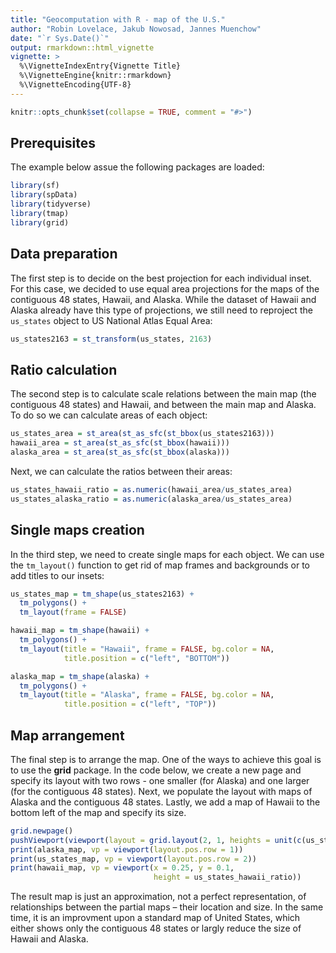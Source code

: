 ```yaml
---
title: "Geocomputation with R - map of the U.S."
author: "Robin Lovelace, Jakub Nowosad, Jannes Muenchow"
date: "`r Sys.Date()`"
output: rmarkdown::html_vignette
vignette: >
  %\VignetteIndexEntry{Vignette Title}
  %\VignetteEngine{knitr::rmarkdown}
  %\VignetteEncoding{UTF-8}
---
```


```r
knitr::opts_chunk$set(collapse = TRUE, comment = "#>")
```

## Prerequisites {-}

The example below assue the following packages are loaded:

```r
library(sf)
library(spData)
library(tidyverse)
library(tmap)
library(grid)
```

## Data preparation

The first step is to decide on the best projection for each individual inset.
For this case, we decided to use equal area projections for the maps of the contiguous 48 states, Hawaii, and Alaska.
While the dataset of Hawaii and Alaska already have this type of projections, we still need to reproject the `us_states` object to US National Atlas Equal Area:

```r
us_states2163 = st_transform(us_states, 2163)
```

## Ratio calculation

The second step is to calculate scale relations between the main map (the contiguous 48 states) and Hawaii, and between the main map and Alaska.
To do so we can calculate areas of each object:

```r
us_states_area = st_area(st_as_sfc(st_bbox(us_states2163)))
hawaii_area = st_area(st_as_sfc(st_bbox(hawaii)))
alaska_area = st_area(st_as_sfc(st_bbox(alaska)))
``` 

Next, we can calculate the ratios between their areas:

```r
us_states_hawaii_ratio = as.numeric(hawaii_area/us_states_area)
us_states_alaska_ratio = as.numeric(alaska_area/us_states_area)
```

## Single maps creation

In the third step, we need to create single maps for each object.
We can use the `tm_layout()` function to get rid of map frames and backgrounds or to add titles to our insets:

```r
us_states_map = tm_shape(us_states2163) +
  tm_polygons() + 
  tm_layout(frame = FALSE)
```

```r
hawaii_map = tm_shape(hawaii) +
  tm_polygons() + 
  tm_layout(title = "Hawaii", frame = FALSE, bg.color = NA, 
            title.position = c("left", "BOTTOM")) 
```

```r
alaska_map = tm_shape(alaska) +
  tm_polygons() + 
  tm_layout(title = "Alaska", frame = FALSE, bg.color = NA, 
            title.position = c("left", "TOP")) 
```

## Map arrangement

The final step is to arrange the map.
One of the ways to achieve this goal is to use the **grid** package.
In the code below, we create a new page and specify its layout with two rows - one smaller (for Alaska) and one larger (for the contiguous 48 states).
Next, we populate the layout with maps of Alaska and the contiguous 48 states.
Lastly, we add a map of Hawaii to the bottom left of the map and specify its size.

```r
grid.newpage()
pushViewport(viewport(layout = grid.layout(2, 1, heights = unit(c(us_states_alaska_ratio, 1), "null"))))
print(alaska_map, vp = viewport(layout.pos.row = 1))
print(us_states_map, vp = viewport(layout.pos.row = 2))
print(hawaii_map, vp = viewport(x = 0.25, y = 0.1,
                                height = us_states_hawaii_ratio))
```

The result map is just an approximation, not a perfect representation, of relationships between the partial maps -- their location and size. 
In the same time, it is an improvment upon a standard map of United States, which either shows only the contiguous 48 states or largly reduce the size of Hawaii and Alaska.
